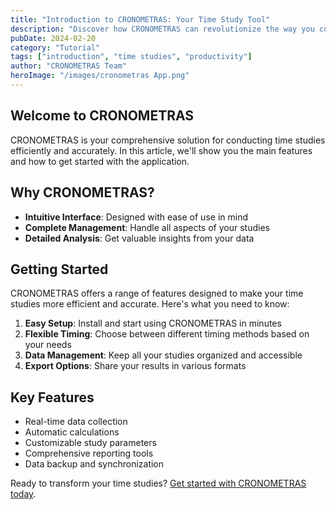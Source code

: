 ```yaml
---
title: "Introduction to CRONOMETRAS: Your Time Study Tool"
description: "Discover how CRONOMETRAS can revolutionize the way you conduct your time studies"
pubDate: 2024-02-20
category: "Tutorial"
tags: ["introduction", "time studies", "productivity"]
author: "CRONOMETRAS Team"
heroImage: "/images/cronometras App.png"
---
```


## Welcome to CRONOMETRAS

CRONOMETRAS is your comprehensive solution for conducting time studies efficiently and accurately. In this article, we'll show you the main features and how to get started with the application.

## Why CRONOMETRAS?

- **Intuitive Interface**: Designed with ease of use in mind
- **Complete Management**: Handle all aspects of your studies
- **Detailed Analysis**: Get valuable insights from your data

## Getting Started

CRONOMETRAS offers a range of features designed to make your time studies more efficient and accurate. Here's what you need to know:

1. **Easy Setup**: Install and start using CRONOMETRAS in minutes
2. **Flexible Timing**: Choose between different timing methods based on your needs
3. **Data Management**: Keep all your studies organized and accessible
4. **Export Options**: Share your results in various formats

## Key Features

- Real-time data collection
- Automatic calculations
- Customizable study parameters
- Comprehensive reporting tools
- Data backup and synchronization

Ready to transform your time studies? [Get started with CRONOMETRAS today](#).
